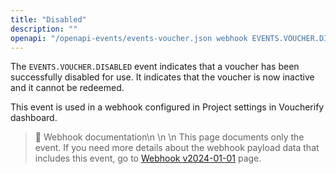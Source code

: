 ```yaml
---
title: "Disabled"
description: ""
openapi: "/openapi-events/events-voucher.json webhook EVENTS.VOUCHER.DISABLED"
---
```


The `EVENTS.VOUCHER.DISABLED` event indicates that a voucher has been successfully disabled for use. It indicates that the voucher is now inactive and it cannot be redeemed.

This event is used in a webhook configured in Project settings in Voucherify dashboard.

> 📘 Webhook documentation\n
>\n
>\n This page documents only the event. If you need more details about the webhook payload data that includes this event, go to [Webhook v2024-01-01](/api-reference/introduction-to-webhooks "Introduction to webhooks v2024-01-01") page.
